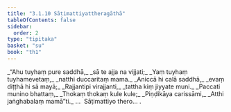 ```yaml
---
title: "3.1.10 Sāṭimattiyattheragāthā"
tableOfContents: false
sidebar:
  order: 2
type: "tipitaka"
basket: "su"
book: "th1"
---
```



<DynamicBreadcrumb />

<Division number="246" book="th1" bookNo="19" page="266">

<Paragraph number="470" type="verses" book="th1">
_“Ahu tuyhaṃ pure saddhā,_  
_sā te ajja na vijjati;_  
_Yaṃ tuyhaṃ tuyhamevetaṃ,_  
_natthi duccaritaṃ mama._  

</Paragraph>

</Division>
<Division number="247" book="th1" bookNo="19" page="266">

<Paragraph number="471" type="verses" book="th1">
_Aniccā hi calā saddhā,_  
_evaṃ diṭṭhā hi sā mayā;_  
_Rajjantipi virajjanti,_  
_tattha kiṃ jiyyate muni._  

</Paragraph>

</Division>
<Division number="248" book="th1" bookNo="19" page="266">

<Paragraph number="472" type="verses" book="th1">
_Paccati munino bhattaṃ,_  
_Thokaṃ thokaṃ kule kule;_  
_Piṇḍikāya carissāmi,_  
_Atthi jaṅghabalaṃ mamā”ti._  


</Paragraph>
</Division>

<Paragraph number="473" type="center" book="th1">
…  Sāṭimattiyo thero… .
</Paragraph>